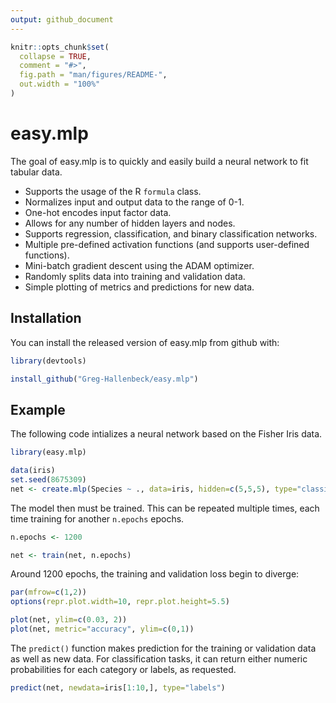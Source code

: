 ```yaml
---
output: github_document
---
```


<!-- README.md is generated from README.Rmd. Please edit that file -->

```r
knitr::opts_chunk$set(
  collapse = TRUE,
  comment = "#>",
  fig.path = "man/figures/README-",
  out.width = "100%"
)
```

# easy.mlp

<!-- badges: start -->
<!-- badges: end -->

The goal of easy.mlp is to quickly and easily build a neural network to fit tabular data.

* Supports the usage of the R `formula` class.
* Normalizes input and output data to the range of 0-1.
* One-hot encodes input factor data.
* Allows for any number of hidden layers and nodes.
* Supports regression, classification, and binary classification networks.
* Multiple pre-defined activation functions (and supports user-defined functions).
* Mini-batch gradient descent using the ADAM optimizer.
* Randomly splits data into training and validation data.
* Simple plotting of metrics and predictions for new data.

## Installation

You can install the released version of easy.mlp from github with:

``` r
library(devtools)

install_github("Greg-Hallenbeck/easy.mlp")
```

## Example

The following code intializes a neural network based on the Fisher Iris data.

```r
library(easy.mlp)

data(iris)
set.seed(8675309)
net <- create.mlp(Species ~ ., data=iris, hidden=c(5,5,5), type="classification")
```

The model then must be trained. This can be repeated multiple times, each time training for another `n.epochs` epochs.

```r
n.epochs <- 1200

net <- train(net, n.epochs)
```

Around 1200 epochs, the training and validation loss begin to diverge:

``` r
par(mfrow=c(1,2))
options(repr.plot.width=10, repr.plot.height=5.5)

plot(net, ylim=c(0.03, 2))
plot(net, metric="accuracy", ylim=c(0,1))
```

The `predict()` function makes prediction for the training or validation data as well as new data. For classification tasks, it can return either numeric probabilities for each category or labels, as requested.

```r
predict(net, newdata=iris[1:10,], type="labels")
```

